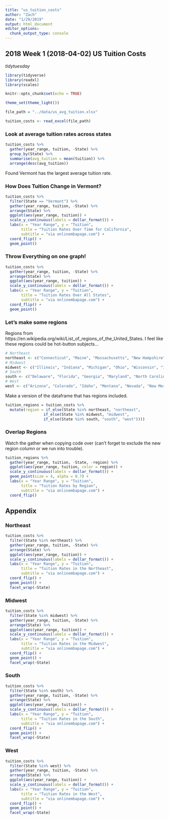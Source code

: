 ```yaml
---
title: "us_tuition_costs"
author: "Zach"
date: "1/29/2019"
output: html_document
editor_options: 
  chunk_output_type: console
---
```


## 2018 Week 1 (2018-04-02) US Tuition Costs

*tidytuesday*

```r
library(tidyverse)
library(readxl)
library(scales)
```


```r
knitr::opts_chunk$set(echo = TRUE)

theme_set(theme_light())
```

```r
file_path = "../data/us_avg_tuition.xlsx"

tuition_costs <- read_excel(file_path)
```

### Look at average tuition rates across states

```r
tuition_costs %>% 
  gather(year_range, tuition, -State) %>%
  group_by(State) %>%
  summarise(avg_tuition = mean(tuition)) %>%
  arrange(desc(avg_tuition))
```

Found Vermont has the largest average tuition rate.

### How Does Tuition Change in Vermont?

```r
tuition_costs %>%
  filter(State == "Vermont") %>%
  gather(year_range, tuition, -State) %>%
  arrange(State) %>% 
  ggplot(aes(year_range, tuition)) +
  scale_y_continuous(labels = dollar_format()) +
  labs(x = "Year Range", y = "Tuition",
       title = "Tuition Rates Over Time for California",
       subtitle = "via onlinembapage.com") +
  coord_flip() +
  geom_point() 
```

### Throw Everything on one graph!

```r
tuition_costs %>%
  gather(year_range, tuition, -State) %>%
  arrange(State) %>% 
  ggplot(aes(year_range, tuition)) +
  scale_y_continuous(labels = dollar_format()) +
  labs(x = "Year Range", y = "Tuition",
       title = "Tuition Rates Over All States",
       subtitle = "via onlinembapage.com") +
  coord_flip() +
  geom_point()
```

### Let's make some regions

Regions from https://en.wikipedia.org/wiki/List_of_regions_of_the_United_States. I feel like these regions could be hot-button subjects...

```r
# Northeast
northeast <- c("Connecticut", "Maine", "Massachusetts", "New Hampshire", "Rhode Island", "Vermont", "New Jersey", "New York", "Pennsylvania")
# Midwest
midwest <- c("Illinois", "Indiana", "Michigan", "Ohio", "Wisconsin", "Iowa", "Kansas", "Minnesota", "Missouri", "Nebraska", "North Dakota", "South Dakota")
# South
south <- c("Delaware", "Florida", "Georgia", "Maryland", "North Carolina", "South Carolina", "Virginia", "West Virginia", "Alabama", "Kentucky", "Mississippi",  "Tennessee", "Arkansas", "Louisiana", "Oklahoma", "Texas")
# West
west <- c("Arizona", "Colorado", "Idaho", "Montana", "Nevada", "New Mexico", "Utah", "Wyoming", "Alaska", "California", "Hawaii", "Oregon", "Washington")

```

Make a version of the dataframe that has regions included.

```r
tuition_regions = tuition_costs %>%
  mutate(region = if_else(State %in% northeast, "northeast", 
                 if_else(State %in% midwest, "midwest",
                 if_else(State %in% south, "south", "west"))))
```

### Overlap Regions

Watch the gather when copying code over (can't forget to exclude the new region column or we run into trouble).

```r
tuition_regions %>%
  gather(year_range, tuition, -State, -region) %>% 
  ggplot(aes(year_range, tuition, color = region)) +
  scale_y_continuous(labels = dollar_format()) +
  geom_point(size = 4, alpha = 0.7) +
  labs(x = "Year Range", y = "Tuition",
       title = "Tuition Rates by Region",
       subtitle = "via onlinembapage.com") +
  coord_flip()
```

## Appendix

### Northeast

```r
tuition_costs %>%
  filter(State %in% northeast) %>%
  gather(year_range, tuition, -State) %>%
  arrange(State) %>% 
  ggplot(aes(year_range, tuition)) +
  scale_y_continuous(labels = dollar_format()) +
  labs(x = "Year Range", y = "Tuition",
       title = "Tuition Rates in the Northeast",
       subtitle = "via onlinembapage.com") +
  coord_flip() +
  geom_point() +
  facet_wrap(~State)
```

### Midwest

```r
tuition_costs %>%
  filter(State %in% midwest) %>%
  gather(year_range, tuition, -State) %>%
  arrange(State) %>% 
  ggplot(aes(year_range, tuition)) +
  scale_y_continuous(labels = dollar_format()) +
  labs(x = "Year Range", y = "Tuition",
       title = "Tuition Rates in the Midwest",
       subtitle = "via onlinembapage.com") +
  coord_flip() +
  geom_point() +
  facet_wrap(~State)
```

### South

```r
tuition_costs %>%
  filter(State %in% south) %>%
  gather(year_range, tuition, -State) %>%
  arrange(State) %>% 
  ggplot(aes(year_range, tuition)) +
  scale_y_continuous(labels = dollar_format()) +
  labs(x = "Year Range", y = "Tuition",
       title = "Tuition Rates in the South",
       subtitle = "via onlinembapage.com") +
  coord_flip() +
  geom_point() +
  facet_wrap(~State)
```

### West

```r
tuition_costs %>%
  filter(State %in% west) %>%
  gather(year_range, tuition, -State) %>%
  arrange(State) %>% 
  ggplot(aes(year_range, tuition)) +
  scale_y_continuous(labels = dollar_format()) +
  labs(x = "Year Range", y = "Tuition",
       title = "Tuition Rates in the West",
       subtitle = "via onlinembapage.com") +
  coord_flip() +
  geom_point() +
  facet_wrap(~State)
```